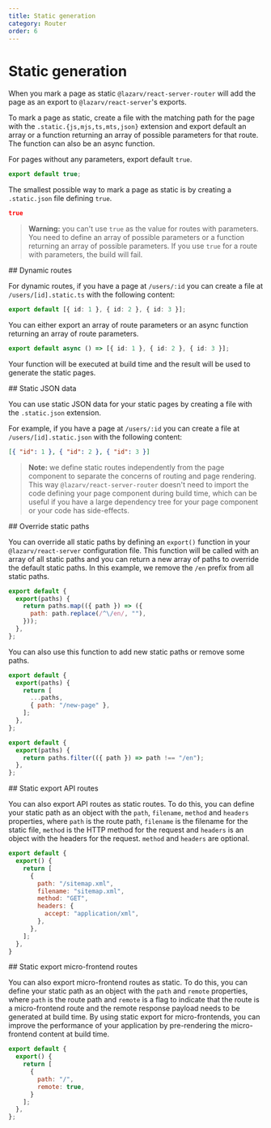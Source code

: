 ```yaml
---
title: Static generation
category: Router
order: 6
---
```



# Static generation

When you mark a page as static `@lazarv/react-server-router` will add the page as an export to `@lazarv/react-server`'s exports.

To mark a page as static, create a file with the matching path for the page with the `.static.{js,mjs,ts,mts,json}` extension and export default an array or a function returning an array of possible parameters for that route. The function can also be an async function.

For pages without any parameters, export default `true`.

```ts
export default true;
```

The smallest possible way to mark a page as static is by creating a `.static.json` file defining `true`.

```json
true
```

> **Warning:** you can't use `true` as the value for routes with parameters. You need to define an array of possible parameters or a function returning an array of possible parameters. If you use `true` for a route with parameters, the build will fail.

<Link name="dynamic-routes">
## Dynamic routes
</Link>

For dynamic routes, if you have a page at `/users/:id` you can create a file at `/users/[id].static.ts` with the following content:

```ts
export default [{ id: 1 }, { id: 2 }, { id: 3 }];
```

You can either export an array of route parameters or an async function returning an array of route parameters.

```ts
export default async () => [{ id: 1 }, { id: 2 }, { id: 3 }];
```

Your function will be executed at build time and the result will be used to generate the static pages.

<Link name="static-json-data">
## Static JSON data
</Link>

You can use static JSON data for your static pages by creating a file with the `.static.json` extension.

For example, if you have a page at `/users/:id` you can create a file at `/users/[id].static.json` with the following content:

```json
[{ "id": 1 }, { "id": 2 }, { "id": 3 }]
```

> **Note:** we define static routes independently from the page component to separate the concerns of routing and page rendering. This way `@lazarv/react-server-router` doesn't need to import the code defining your page component during build time, which can be useful if you have a large dependency tree for your page component or your code has side-effects.

<Link name="override-static-paths">
## Override static paths
</Link>

You can override all static paths by defining an `export()` function in your `@lazarv/react-server` configuration file. This function will be called with an array of all static paths and you can return a new array of paths to override the default static paths. In this example, we remove the `/en` prefix from all static paths.

```js
export default {
  export(paths) {
    return paths.map(({ path }) => ({
      path: path.replace(/^\/en/, ""),
    }));
  },
};
```

You can also use this function to add new static paths or remove some paths.

```js
export default {
  export(paths) {
    return [
      ...paths,
      { path: "/new-page" },
    ];
  },
};
```

```js
export default {
  export(paths) {
    return paths.filter(({ path }) => path !== "/en");
  },
};
```

<Link name="static-export-api-routes">
## Static export API routes
</Link>

You can also export API routes as static routes. To do this, you can define your static path as an object with the `path`, `filename`, `method` and `headers` properties, where `path` is the route path, `filename` is the filename for the static file, `method` is the HTTP method for the request and `headers` is an object with the headers for the request. `method` and `headers` are optional.

```js
export default {
  export() {
    return [
      {
        path: "/sitemap.xml",
        filename: "sitemap.xml",
        method: "GET",
        headers: {
          accept: "application/xml",
        },
      },
    ];
  },
}
```

<Link name="remote">
## Static export micro-frontend routes
</Link>

You can also export micro-frontend routes as static. To do this, you can define your static path as an object with the `path` and `remote` properties, where `path` is the route path and `remote` is a flag to indicate that the route is a micro-frontend route and the remote response payload needs to be generated at build time. By using static export for micro-frontends, you can improve the performance of your application by pre-rendering the micro-frontend content at build time.

```js
export default {
  export() {
    return [
      {
        path: "/",
        remote: true,
      }
    ];
  },
};
```